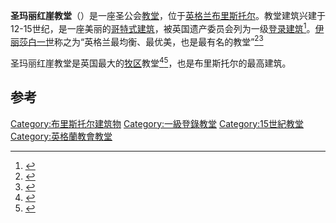 {{Infobox religious building
|building_name=圣玛丽红崖教堂 St Mary Redcliffe
|image=St Mary Redcliffe, Bristol, north side.jpg
|image_size=325px
|latitude=51.4482
|longitude=-2.5899
|location=[[英格兰|英格兰]][[布里斯托尔|布里斯托尔]]
|religious_affiliation=[[圣公会|圣公会]]
|architecture_style=哥特式
|year_completed=15世纪
|length={{convert|240|ft|m|abbr=on}}
|width={{convert|44|ft|m|abbr=on}}
|width_nave={{convert|59|ft|m|abbr=on}}
|height_max={{convert|54|ft|9|in|m|abbr=on}}
|spire_height={{convert|292|ft|m|abbr=on}}
}}
'''圣玛丽红崖教堂'''（{{lang-en|St. Mary Redcliffe}}）是一座圣公会[[教堂|教堂]]，位于[[英格兰|英格兰]][[布里斯托尔|布里斯托尔]]。教堂建筑兴建于12-15世纪，是一座美丽的[[哥特式建筑|哥特式建筑]]，被英国遗产委员会列为一级[[登录建筑|登录建筑]]<ref>{{Cite web | title=Church of St. Mary Redcliffe | work=Images of England | url=http://www.imagesofengland.org.uk/details/default.aspx?id=380316 | accessdate=16 March 2007 | archive-url=https://web.archive.org/web/20071208081913/http://www.imagesofengland.org.uk/details/default.aspx?id=380316 | archive-date=2007-12-08 | dead-url=yes }}</ref>。[[伊丽莎白一世|伊丽莎白一世]]称之为“英格兰最均衡、最优美，也是最有名的教堂”<ref name="burrough">{{Cite book |last=Burrough |first=THB |authorlink= |coauthors= |title=Bristol |year=1970 |publisher=Studio Vista |location=London |isbn=0-289-79804-3 }}</ref><ref>{{cite book |last=Little |first=Bryan |authorlink= |coauthors= |title=The City and County of Bristol |year=1967 |publisher=S. R. Publishers |location=Wakefield |isbn=0-85409-512-8 }}</ref>

圣玛丽红崖教堂是英国最大的[[堂区|牧区]]教堂<ref>{{Cite book|last1=Brackett|first1=Virginia|title=The Facts on File Companion to British Poetry: 17Th and 18th Centuries|date=2008|publisher=Infobase Publishing|page=67|accessdate=12 June 2014}}</ref><ref>{{Cite book|last1=Ireland|first1=William Henry|title=Neglected genius, a poem|date=1812|publisher=W. Wilson|location=London|page=148|accessdate=12 June 2014}}</ref>，也是布里斯托尔的最高建筑。

==参考==
{{Reflist|colwidth=30em}}
[[Category:布里斯托尔建筑物|Category:布里斯托尔建筑物]]
[[Category:一級登錄教堂|Category:一級登錄教堂]]
[[Category:15世紀教堂|Category:15世紀教堂]]
[[Category:英格蘭教會教堂|Category:英格蘭教會教堂]]